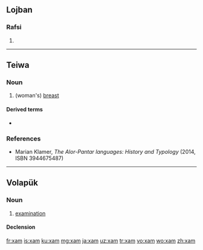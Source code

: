 {{also|xăm}}
==Lojban==

===Rafsi===
{{jbo-rafsi}}

# {{jbo-rafsi of|xajmi}}

----

==Teiwa==

===Noun===
{{head|twe|noun}}

# (woman's) [[breast]]

====Derived terms====
* {{l|twe|xam yir}}

===References===
* Marian Klamer, ''The Alor-Pantar languages: History and Typology'' (2014, ISBN 3944675487)

----

==Volapük==

===Noun===
{{vo-noun}}

# [[examination]]

====Declension====
{{vo-decl-noun}}

[[fr:xam]]
[[is:xam]]
[[ku:xam]]
[[mg:xam]]
[[ja:xam]]
[[uz:xam]]
[[tr:xam]]
[[vo:xam]]
[[wo:xam]]
[[zh:xam]]
